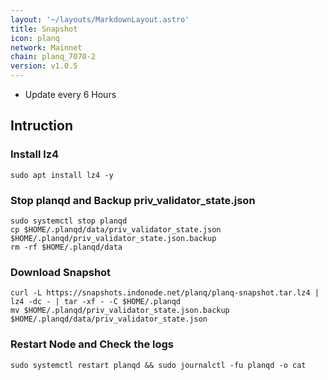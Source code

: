 ```yaml
---
layout: '~/layouts/MarkdownLayout.astro'
title: Snapshot
icon: planq
network: Mainnet
chain: planq_7070-2
version: v1.0.5
---
```


- Update every 6 Hours

## Intruction

### Install lz4
```
sudo apt install lz4 -y
```

### Stop planqd and Backup priv_validator_state.json
```
sudo systemctl stop planqd
cp $HOME/.planqd/data/priv_validator_state.json $HOME/.planqd/priv_validator_state.json.backup
rm -rf $HOME/.planqd/data
```

### Download Snapshot
```
curl -L https://snapshots.indonode.net/planq/planq-snapshot.tar.lz4 | lz4 -dc - | tar -xf - -C $HOME/.planqd
mv $HOME/.planqd/priv_validator_state.json.backup $HOME/.planqd/data/priv_validator_state.json
```

### Restart Node and Check the logs

```
sudo systemctl restart planqd && sudo journalctl -fu planqd -o cat
```